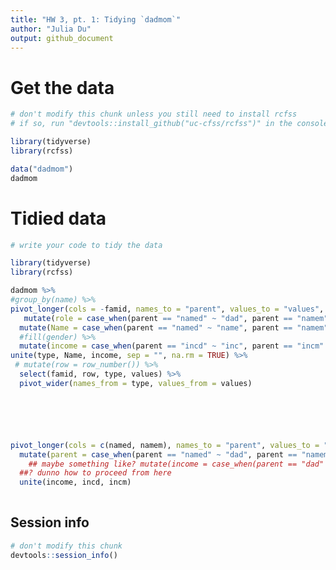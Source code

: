 ```yaml
---
title: "HW 3, pt. 1: Tidying `dadmom`"
author: "Julia Du"
output: github_document
---
```


# Get the data

```r
# don't modify this chunk unless you still need to install rcfss
# if so, run "devtools::install_github("uc-cfss/rcfss")" in the console first

library(tidyverse)
library(rcfss)

data("dadmom")
dadmom
```

# Tidied data

```r
# write your code to tidy the data 

library(tidyverse)
library(rcfss)

dadmom %>%
#group_by(name) %>%
pivot_longer(cols = -famid, names_to = "parent", values_to = "values", values_transform = list(values = as.character)) %>%
   mutate(role = case_when(parent == "named" ~ "dad", parent == "namem" ~ "mom")) %>%
  mutate(Name = case_when(parent == "named" ~ "name", parent == "namem" ~ "name")) %>%
  #fill(gender) %>%
  mutate(income = case_when(parent == "incd" ~ "inc", parent == "incm" ~ "inc")) %>%
unite(type, Name, income, sep = "", na.rm = TRUE) %>%
 # mutate(row = row_number()) %>%
  select(famid, row, type, values) %>%
  pivot_wider(names_from = type, values_from = values)






pivot_longer(cols = c(named, namem), names_to = "parent", values_to = "name") %>%
  mutate(parent = case_when(parent == "named" ~ "dad", parent == "namem" ~ "mom")) %>%
    ## maybe something like? mutate(income = case_when(parent == "dad" ~ contains()...
  ##? dunno how to proceed from here
  unite(income, incd, incm)
  
```

## Session info

```r
# don't modify this chunk
devtools::session_info()
```



